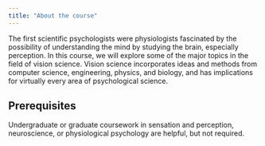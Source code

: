 ```yaml
---
title: "About the course"
---
```


The first scientific psychologists were physiologists fascinated by the possibility of understanding the mind by studying the brain, especially perception. 
In this course, we will explore some of the major topics in the field of vision science.
Vision science incorporates ideas and methods from computer science, engineering, physics, and biology, and has implications for virtually every area of psychological science.

## Prerequisites

Undergraduate or graduate coursework in sensation and perception, neuroscience, or physiological psychology are helpful, but not required.